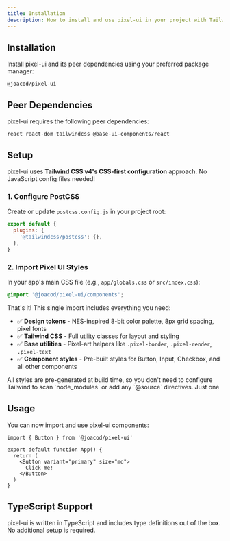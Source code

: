 ```yaml
---
title: Installation
description: How to install and use pixel-ui in your project with Tailwind CSS v4
---
```


## Installation

Install pixel-ui and its peer dependencies using your preferred package manager:

```package-install
@joacod/pixel-ui
```

## Peer Dependencies

pixel-ui requires the following peer dependencies:

```package-install
react react-dom tailwindcss @base-ui-components/react
```

## Setup

pixel-ui uses **Tailwind CSS v4's CSS-first configuration** approach. No JavaScript config files needed!

### 1. Configure PostCSS

Create or update `postcss.config.js` in your project root:

```js
export default {
  plugins: {
    '@tailwindcss/postcss': {},
  },
}
```

### 2. Import Pixel UI Styles

In your app's main CSS file (e.g., `app/globals.css` or `src/index.css`):

```css
@import '@joacod/pixel-ui/components';
```

That's it! This single import includes everything you need:

- ✅ **Design tokens** - NES-inspired 8-bit color palette, 8px grid spacing, pixel fonts
- ✅ **Tailwind CSS** - Full utility classes for layout and styling
- ✅ **Base utilities** - Pixel-art helpers like `.pixel-border`, `.pixel-render`, `.pixel-text`
- ✅ **Component styles** - Pre-built styles for Button, Input, Checkbox, and all other components

<Callout type="info">
  All styles are pre-generated at build time, so you don't need to configure
  Tailwind to scan `node_modules` or add any `@source` directives. Just one
</Callout>

## Usage

You can now import and use pixel-ui components:

```tsx
import { Button } from '@joacod/pixel-ui'

export default function App() {
  return (
    <Button variant="primary" size="md">
      Click me!
    </Button>
  )
}
```

## TypeScript Support

pixel-ui is written in TypeScript and includes type definitions out of the box. No additional setup is required.

